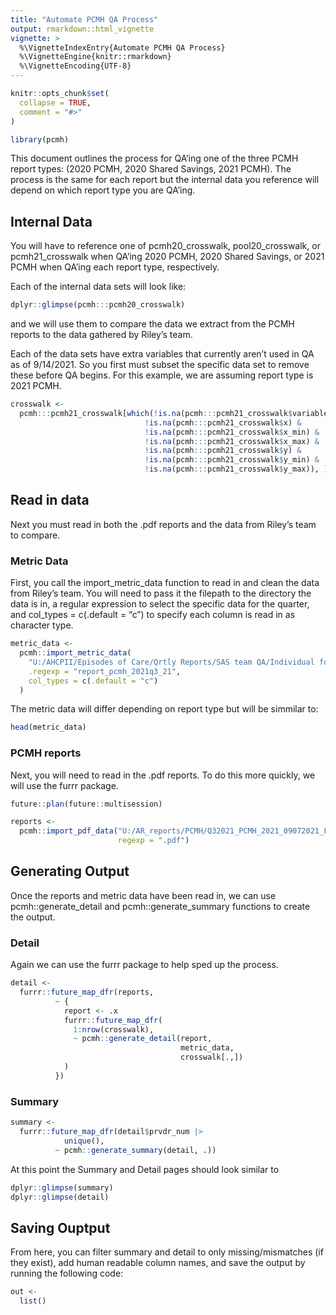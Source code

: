 ```yaml
---
title: "Automate PCMH QA Process"
output: rmarkdown::html_vignette
vignette: >
  %\VignetteIndexEntry{Automate PCMH QA Process}
  %\VignetteEngine{knitr::rmarkdown}
  %\VignetteEncoding{UTF-8}
---
```


```r
knitr::opts_chunk$set(
  collapse = TRUE,
  comment = "#>"
)
```

```r
library(pcmh)
```

This document outlines the process for QA'ing one of the three PCMH report types:
  (2020 PCMH, 2020 Shared Savings, 2021 PCMH). The process is the same for each 
  report but the internal data you reference will depend on which report type you
  are QA'ing.
  
## Internal Data

You will have to reference one of pcmh20_crosswalk, pool20_crosswalk, or
  pcmh21_crosswalk when QA'ing 2020 PCMH, 2020 Shared Savings, or 2021 PCMH
  when QA'ing each report type, respectively.

Each of the internal data sets will look like:

```r
dplyr::glimpse(pcmh:::pcmh20_crosswalk)
```

and we will use them to compare the data we extract from the PCMH reports to the
  data gathered by Riley's team.

Each of the data sets have extra variables that currently aren't used in QA as
  of 9/14/2021. So you first must subset the specific data set to remove these
  before QA begins. For this example, we are assuming report type is 2021 PCMH.
  
```r
crosswalk <-
  pcmh:::pcmh21_crosswalk[which(!is.na(pcmh:::pcmh21_crosswalk$variable) &
                              !is.na(pcmh:::pcmh21_crosswalk$x) &
                              !is.na(pcmh:::pcmh21_crosswalk$x_min) &
                              !is.na(pcmh:::pcmh21_crosswalk$x_max) &
                              !is.na(pcmh:::pcmh21_crosswalk$y) &
                              !is.na(pcmh:::pcmh21_crosswalk$y_min) &
                              !is.na(pcmh:::pcmh21_crosswalk$y_max)), ]
```

## Read in data

Next you must read in both the .pdf reports and the data from Riley's team to 
  compare.
  
### Metric Data

First, you call the import_metric_data function to read in and clean the data 
  from Riley's team. You will need to pass it the filepath to the directory the
  data is in, a regular expression to select the specific data for the quarter, 
  and col_types = c(.default = "c") to specify each column is read in as character
  type.
  
```r
metric_data <-
  pcmh::import_metric_data(
    "U:/AHCPII/Episodes of Care/Qrtly Reports/SAS team QA/Individual folders/Joseph/projects/pcmh_qa/data",
    .regexp = "report_pcmh_2021q3_21",
    col_types = c(.default = "c")
  )
```

The metric data will differ depending on report type but will be simmilar to:

```r
head(metric_data)
```

### PCMH reports

Next, you will need to read in the .pdf reports. To do this more quickly, we will
  use the furrr package.
  

```r
future::plan(future::multisession)

reports <- 
  pcmh::import_pdf_data("U:/AR_reports/PCMH/Q32021_PCMH_2021_09072021_FINAL/Original",
                        regexp = ".pdf")
```


## Generating Output

Once the reports and metric data have been read in, we can use pcmh::generate_detail
  and pcmh::generate_summary functions to create the output.

### Detail

Again we can use the furrr package to help sped up the process.

```r
detail <-
  furrr::future_map_dfr(reports,
          ~ {
            report <- .x
            furrr::future_map_dfr(
              1:nrow(crosswalk),
              ~ pcmh::generate_detail(report,
                                      metric_data,
                                      crosswalk[.,])
            )
          })
```

### Summary 

```r
summary <- 
  furrr::future_map_dfr(detail$prvdr_num |>
            unique(),
          ~ pcmh::generate_summary(detail, .))
```

At this point the Summary and Detail pages should look similar to

```r
dplyr::glimpse(summary)
dplyr::glimpse(detail)
```

## Saving Ouptput

From here, you can filter summary and detail to only missing/mismatches (if they
  exist), add human readable column names, and save the output by running the 
  following code:
  
```r

out <-
  list()
```


